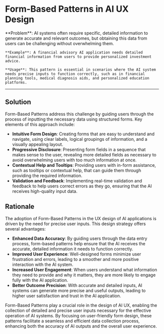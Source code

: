# Form-Based Patterns in AI UX Design

   <div className="border border-neutral-200 dark:border-neutral-700 bg-neutral-50 dark:bg-neutral-800 p-8 rounded-lg">
    **Problem**: AI systems often require specific, detailed information to generate accurate and relevant outcomes, but obtaining this data from users can be challenging without overwhelming them.

    **Example**: A financial advisory AI application needs detailed financial information from users to provide personalized investment advice.

    **Usage**: This pattern is essential in scenarios where the AI system needs precise inputs to function correctly, such as in financial planning tools, medical diagnosis aids, and personalized education platforms.

  </div>

---

## Solution

Form-Based Patterns address this challenge by guiding users through the process of inputting the necessary data using structured forms. Key elements of this approach include:

- **Intuitive Form Design**: Creating forms that are easy to understand and navigate, using clear labels, logical groupings of information, and a visually appealing layout.
- **Progressive Disclosure**: Presenting form fields in a sequence that makes sense to the user, revealing more detailed fields as necessary to avoid overwhelming users with too much information at once.
- **Contextual Help and Tooltips**: Providing users with in-form assistance, such as tooltips or contextual help, that can guide them through providing the required information.
- **Validation and Feedback**: Implementing real-time validation and feedback to help users correct errors as they go, ensuring that the AI receives high-quality input data.

## Rationale

The adoption of Form-Based Patterns in the UX design of AI applications is driven by the need for precise user inputs. This design strategy offers several advantages:

- **Enhanced Data Accuracy**: By guiding users through the data entry process, form-based patterns help ensure that the AI receives the accurate, detailed information it needs to function correctly.
- **Improved User Experience**: Well-designed forms minimize user frustration and errors, leading to a smoother and more positive interaction with the AI system.
- **Increased User Engagement**: When users understand what information they need to provide and why it matters, they are more likely to engage fully with the AI application.
- **Better Outcome Precision**: With accurate and detailed inputs, AI systems can generate more precise and useful outputs, leading to higher user satisfaction and trust in the AI application.

Form-Based Patterns play a crucial role in the design of AI UX, enabling the collection of detailed and precise user inputs necessary for the effective operation of AI systems. By focusing on user-friendly form design, these patterns facilitate a seamless and efficient data collection process, enhancing both the accuracy of AI outputs and the overall user experience.

